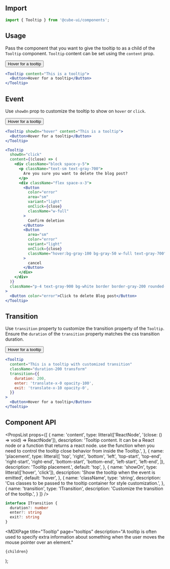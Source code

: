 

<Head>
  <title>Tooltip - Cube</title>
  <meta
    name="description"
    content="A tooltip is often used to specify extra information about something when the user moves the mouse pointer over an element."
  />
</Head>

## Import

```js
import { Tooltip } from '@cube-ui/components';
```

## Usage

Pass the component that you want to give the tooltip to as a child of the `Tooltip` component. `Tooltip` content can be set using the `content` prop.

<Example>
  <Tooltip content="This is a tooltip">
    <Button>Hover for a tooltip</Button>
  </Tooltip>
</Example>

```jsx /content/
<Tooltip content="This is a tooltip">
  <Button>Hover for a tooltip</Button>
</Tooltip>
```

## Event

Use `showOn` prop to customize the tooltip to show on `hover` or `click`.

<Example>
  <Tooltip showOn="hover" content="This is a tooltip">
    <Button>Hover for a tooltip</Button>
  </Tooltip>
  <DeleteConfirmation />
</Example>

```jsx /showOn/
<Tooltip showOn="hover" content="This is a tooltip">
  <Button>Hover for a tooltip</Button>
</Tooltip>

<Tooltip
  showOn="click"
  content={(close) => (
    <div className="block space-y-5">
      <p className="text-sm text-gray-700">
        Are you sure you want to delete the blog post?
      </p>
      <div className="flex space-x-3">
        <Button
          color="error"
          area="sm"
          variant="light"
          onClick={close}
          className="w-full"
        >
          Confirm deletion
        </Button>
        <Button
          area="sm"
          color="error"
          variant="light"
          onClick={close}
          className="hover:bg-gray-100 bg-gray-50 w-full text-gray-700"
        >
          cancel
        </Button>
      </div>
    </div>
  )}
  className="p-4 text-gray-900 bg-white border border-gray-200 rounded-lg"
>
  <Button color="error">Click to delete Blog post</Button>
</Tooltip>
```

## Transition

Use `transition` property to customize the transition property of the `Tooltip`. Ensure the `duration` of the `transition` property matches the css transition duration.

<Example>
  <Tooltip
    content="This is a tooltip with customized transition"
    className="duration-200 transform"
    transition={{
      duration: 200,
      enter: 'translate-x-0 opacity-100',
      exit: 'translate-x-10 opacity-0',
    }}
  >
    <Button>Hover for a tooltip</Button>
  </Tooltip>
</Example>

```jsx
<Tooltip
  content="This is a tooltip with customized transition"
  className="duration-200 transform"
  transition={{
    duration: 200,
    enter: 'translate-x-0 opacity-100',
    exit: 'translate-x-10 opacity-0',
  }}
>
  <Button>Hover for a tooltip</Button>
</Tooltip>
```

## Component API

<PropsList
  props={[
    {
      name: 'content',
      type: litteral(['ReactNode', '(close: () => void) => ReactNode']),
      description:
        'Tooltip content. It can be a React node or a function that returns a react node. use the function when you need to control the tooltip close behavior from inside the Tooltip.',
    },
    {
      name: 'placement',
      type: litteral([
        'top',
        'right',
        'bottom',
        'left',
        'top-start',
        'top-end',
        'right-start',
        'right-end',
        'bottom-start',
        'bottom-end',
        'left-start',
        'left-end',
      ]),
      description: 'Tooltip placement.',
      default: 'top',
    },
    {
      name: 'showOn',
      type: litteral(['hover', 'click']),
      description: 'Show the tooltip when the event is emitted',
      default: 'hover',
    },
    {
      name: 'className',
      type: 'string',
      description:
        'Css classes to be passed to the tooltip container for style customization.',
    },
    {
      name: 'transition',
      type: 'ITransition',
      description: 'Customize the transition of the tooltip.',
    }
  ]}
/>
```ts
interface ITransition {
  duration?: number
  enter?: string
  exit?: string
}
```

  <MDXPage
    title="Tooltip"
    page="tooltips"
    description="A tooltip is often used to specify extra information about something when the user moves the mouse pointer over an element."
  >
    {children}
  </MDXPage>
);

